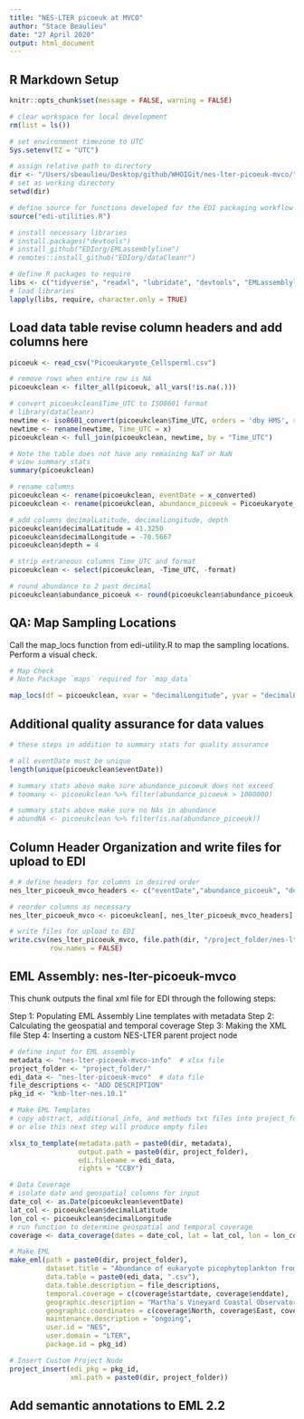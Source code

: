 ```yaml
---
title: "NES-LTER picoeuk at MVCO"
author: "Stace Beaulieu"
date: "27 April 2020"
output: html_document
---
```


## R Markdown Setup

```r
knitr::opts_chunk$set(message = FALSE, warning = FALSE)

# clear workspace for local development
rm(list = ls())

# set environment timezone to UTC
Sys.setenv(TZ = "UTC")

# assign relative path to directory
dir <- "/Users/sbeaulieu/Desktop/github/WHOIGit/nes-lter-picoeuk-mvco/" 
# set as working directory
setwd(dir)

# define source for functions developed for the EDI packaging workflow
source("edi-utilities.R")

# install necessary libraries
# install.packages("devtools")
# install_github("EDIorg/EMLassemblyline")
# remotes::install_github("EDIorg/dataCleanr")

# define R packages to require
libs <- c("tidyverse", "readxl", "lubridate", "devtools", "EMLassemblyline", "EML", "maps", "xml2", "dataCleanr")
# load libraries
lapply(libs, require, character.only = TRUE)
```

## Load data table revise column headers and add columns here

```r

picoeuk <- read_csv("Picoeukaryote_Cellsperml.csv")

# remove rows when entire row is NA
picoeukclean <- filter_all(picoeuk, all_vars(!is.na(.)))

# convert picoeukclean$Time_UTC to ISO8601 format
# library(dataCleanr)
newtime <- iso8601_convert(picoeukclean$Time_UTC, orders = 'dby HMS', return.format = TRUE)
newtime <- rename(newtime, Time_UTC = x)
picoeukclean <- full_join(picoeukclean, newtime, by = "Time_UTC")

# Note the table does not have any remaining NaT or NaN
# view summary stats
summary(picoeukclean)

# rename columns
picoeukclean <- rename(picoeukclean, eventDate = x_converted)
picoeukclean <- rename(picoeukclean, abundance_picoeuk = Picoeukaryote_Concentration_Cells_per_mL)

# add columns decimalLatitude, decimalLongitude, depth
picoeukclean$decimalLatitude = 41.3250
picoeukclean$decimalLongitude = -70.5667
picoeukclean$depth = 4

# strip extraneous columns Time_UTC and format
picoeukclean <- select(picoeukclean, -Time_UTC, -format)

# round abundance to 2 past decimal
picoeukclean$abundance_picoeuk <- round(picoeukclean$abundance_picoeuk, digits = 2)

```


## QA: Map Sampling Locations

Call the map_locs function from edi-utility.R to map the sampling locations. Perform a visual check.

```r

# Map Check
# Note Package `maps` required for `map_data`

map_locs(df = picoeukclean, xvar = "decimalLongitude", yvar = "decimalLatitude", region = "transect", colorvar = NULL)


```

## Additional quality assurance for data values

```r
# these steps in addition to summary stats for quality assurance

# all eventDate must be unique
length(unique(picoeukclean$eventDate))

# summary stats above make sure abundance_picoeuk does not exceed
# toomany <- picoeukclean %>% filter(abundance_picoeuk > 1000000)

# summary stats above make sure no NAs in abundance
# abundNA <- picoeukclean %>% filter(is.na(abundance_picoeuk))


```

## Column Header Organization and write files for upload to EDI
```r
# # define headers for columns in desired order
nes_lter_picoeuk_mvco_headers <- c("eventDate","abundance_picoeuk", "decimalLatitude","decimalLongitude","depth")

# reorder columns as necessary
nes_lter_picoeuk_mvco <- picoeukclean[, nes_lter_picoeuk_mvco_headers]

# write files for upload to EDI
write.csv(nes_lter_picoeuk_mvco, file.path(dir, "/project_folder/nes-lter-picoeuk-mvco.csv"),
          row.names = FALSE)

```


## EML Assembly: nes-lter-picoeuk-mvco

This chunk outputs the final xml file for EDI through the following steps:

Step 1: Populating EML Assembly Line templates with metadata
Step 2: Calculating the geospatial and temporal coverage 
Step 3: Making the XML file 
Step 4: Inserting a custom NES-LTER parent project node 

```r

# define input for EML assembly
metadata <- "nes-lter-picoeuk-mvco-info"  # xlsx file
project_folder <- "project_folder/"
edi_data <- "nes-lter-picoeuk-mvco"  # data file
file_descriptions <- "ADD DESCRIPTION"
pkg_id <- "knb-lter-nes.10.1"

# Make EML Templates
# copy abstract, additional_info, and methods txt files into project_folder
# or else this next step will produce empty files

xlsx_to_template(metadata.path = paste0(dir, metadata),
                 output.path = paste0(dir, project_folder),
                 edi.filename = edi_data,
                 rights = "CCBY")

# Data Coverage
# isolate date and geospatial columns for input
date_col <- as.Date(picoeukclean$eventDate)
lat_col <- picoeukclean$decimalLatitude
lon_col <- picoeukclean$decimalLongitude
# run function to determine geospatial and temporal coverage
coverage <- data_coverage(dates = date_col, lat = lat_col, lon = lon_col)

# Make EML
make_eml(path = paste0(dir, project_folder),
         dataset.title = "Abundance of eukaryote picophytoplankton from a moored submersible flow cytometer at Martha's Vineyard Coastal Observatory, ongoing since 2003",
         data.table = paste0(edi_data, ".csv"),
         data.table.description = file_descriptions,
         temporal.coverage = c(coverage$startdate, coverage$enddate),
         geographic.description = "Martha's Vineyard Coastal Observatory",
         geographic.coordinates = c(coverage$North, coverage$East, coverage$South, coverage$West),
         maintenance.description = "ongoing",
         user.id = "NES",
         user.domain = "LTER",
         package.id = pkg_id)

# Insert Custom Project Node
project_insert(edi_pkg = pkg_id, 
               xml.path = paste0(dir, project_folder))
```

## Add semantic annotations to EML 2.2
